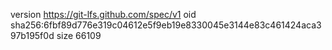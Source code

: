 version https://git-lfs.github.com/spec/v1
oid sha256:6fbf89d776e319c04612e5f9eb19e8330045e3144e83c461424aca397b195f0d
size 66109
